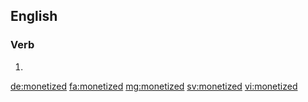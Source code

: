 ==English==

===Verb===
{{head|en}}

# {{en-past of|monetize}}

[[de:monetized]]
[[fa:monetized]]
[[mg:monetized]]
[[sv:monetized]]
[[vi:monetized]]